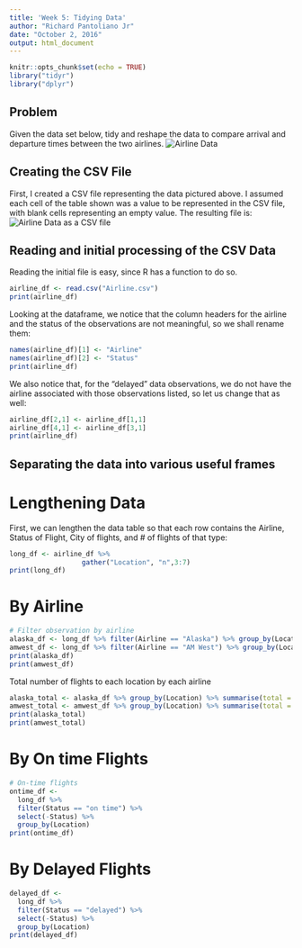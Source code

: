 ```yaml
---
title: 'Week 5: Tidying Data'
author: "Richard Pantoliano Jr"
date: "October 2, 2016"
output: html_document
---
```


```r
knitr::opts_chunk$set(echo = TRUE)
library("tidyr")
library("dplyr")
```

## Problem
Given the data set below, tidy and reshape the data to compare arrival and departure times between the two airlines.
![Airline Data](data_table.png)

## Creating the CSV File
First, I created a CSV file representing the data pictured above.  I assumed each cell of the table shown was a value to be represented in the CSV file, with blank cells representing an empty value.  The resulting file is:
![Airline Data as a CSV file](data_csv.png)

## Reading and initial processing of the CSV Data
Reading the initial file is easy, since R has a function to do so.
```r
airline_df <- read.csv("Airline.csv")
print(airline_df)
```

Looking at the dataframe, we notice that the column headers for the airline and the status of the observations are not meaningful, so we shall rename them:
```r
names(airline_df)[1] <- "Airline"
names(airline_df)[2] <- "Status"
print(airline_df)
```

We also notice that, for the "delayed" data observations, we do not have the airline associated with those observations listed, so let us change that as well:
```r
airline_df[2,1] <- airline_df[1,1]
airline_df[4,1] <- airline_df[3,1]
print(airline_df)
```

## Separating the data into various useful frames
# Lengthening Data
First, we can lengthen the data table so that each row contains the Airline, Status of Flight, City of flights, and # of flights of that type:  
```r
long_df <- airline_df %>%
                  gather("Location", "n",3:7)
print(long_df)
```

# By Airline
```r
# Filter observation by airline
alaska_df <- long_df %>% filter(Airline == "Alaska") %>% group_by(Location)
amwest_df <- long_df %>% filter(Airline == "AM West") %>% group_by(Location)
print(alaska_df)
print(amwest_df)
```
Total number of flights to each location by each airline
```r
alaska_total <- alaska_df %>% group_by(Location) %>% summarise(total = sum(n))
amwest_total <- amwest_df %>% group_by(Location) %>% summarise(total = sum(n))
print(alaska_total)
print(amwest_total)
```
# By On time Flights
```r
# On-time flights
ontime_df <-
  long_df %>%
  filter(Status == "on time") %>%
  select(-Status) %>%
  group_by(Location)
print(ontime_df)
```

# By Delayed Flights
```r
delayed_df <-
  long_df %>%
  filter(Status == "delayed") %>%
  select(-Status) %>%
  group_by(Location)
print(delayed_df)
```
